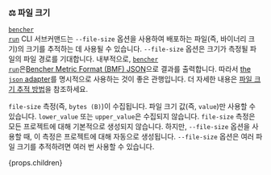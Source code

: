 ### ⚖️ 파일 크기

<code><a href="/ko/docs/explanation/bencher-run/">bencher run</a></code> CLI 서브커맨드는 `--file-size` 옵션을 사용하여
배포하는 파일(즉, 바이너리 크기)의 크기를 추적하는 데 사용될 수 있습니다.
`--file-size` 옵션은 크기가 측정될 파일의 파일 경로를 기대합니다.
내부적으로, <code><a href="/ko/docs/explanation/bencher-run/">bencher run</a></code>은[Bencher Metric Format (BMF) JSON][bmf]으로
결과를 출력합니다.
따라서 [the `json` adapter][json]를 명시적으로 사용하는 것이 좋은 관행입니다.
더 자세한 내용은 [파일 크기 추적 방법][file size]을 참조하세요.

`file-size` 측정(즉, `bytes (B)`)이 수집됩니다.
파일 크기 값(즉, `value`)만 사용할 수 있습니다.
`lower_value` 또는 `upper_value`은 수집되지 않습니다.
`file-size` 측정은 모든 프로젝트에 대해 기본적으로 생성되지 않습니다.
하지만, `--file-size` 옵션을 사용할 때, 이 측정은 프로젝트에 대해 자동으로 생성됩니다.
`--file-size` 옵션은 여러 파일 크기를 추적하려면 여러 번 사용할 수 있습니다.

{props.children}

[json]: #-json

[bmf]: /ko/docs/reference/bencher-metric-format/
[file size]: /ko/docs/how-to/track-file-size/